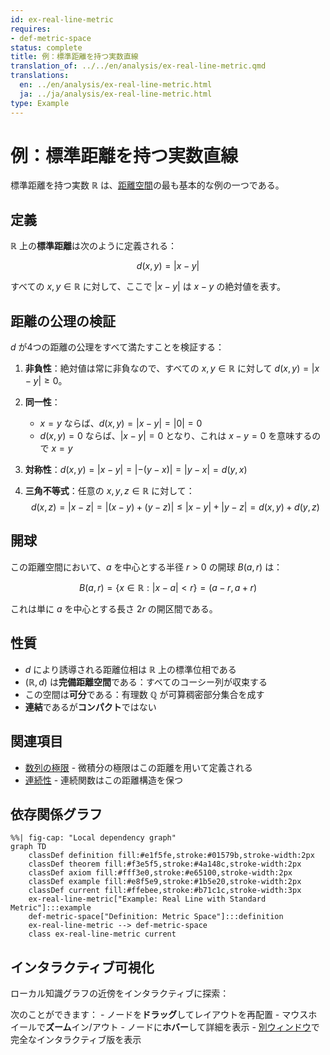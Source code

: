 ```yaml
---
id: ex-real-line-metric
requires:
- def-metric-space
status: complete
title: 例：標準距離を持つ実数直線
translation_of: ../../en/analysis/ex-real-line-metric.qmd
translations:
  en: ../en/analysis/ex-real-line-metric.html
  ja: ../ja/analysis/ex-real-line-metric.html
type: Example
---
```


# 例：標準距離を持つ実数直線 {#ex-real-line-metric}

標準距離を持つ実数 $\mathbb{R}$ は、[距離空間](../geometry/def-metric-space.qmd)の最も基本的な例の一つである。

## 定義

$\mathbb{R}$ 上の**標準距離**は次のように定義される：

$$d(x, y) = |x - y|$$

すべての $x, y \in \mathbb{R}$ に対して、ここで $|x - y|$ は $x - y$ の絶対値を表す。

## 距離の公理の検証

$d$ が4つの距離の公理をすべて満たすことを検証する：

1. **非負性**：絶対値は常に非負なので、すべての $x, y \in \mathbb{R}$ に対して $d(x, y) = |x - y| \geq 0$。

2. **同一性**：
   - $x = y$ ならば、$d(x, y) = |x - y| = |0| = 0$
   - $d(x, y) = 0$ ならば、$|x - y| = 0$ となり、これは $x - y = 0$ を意味するので $x = y$

3. **対称性**：$d(x, y) = |x - y| = |-(y - x)| = |y - x| = d(y, x)$

4. **三角不等式**：任意の $x, y, z \in \mathbb{R}$ に対して：
   $$d(x, z) = |x - z| = |(x - y) + (y - z)| \leq |x - y| + |y - z| = d(x, y) + d(y, z)$$

## 開球

この距離空間において、$a$ を中心とする半径 $r > 0$ の開球 $B(a, r)$ は：

$$B(a, r) = \{x \in \mathbb{R} : |x - a| < r\} = (a - r, a + r)$$

これは単に $a$ を中心とする長さ $2r$ の開区間である。

## 性質

- $d$ により誘導される距離位相は $\mathbb{R}$ 上の標準位相である
- $(\mathbb{R}, d)$ は**完備距離空間**である：すべてのコーシー列が収束する
- この空間は**可分**である：有理数 $\mathbb{Q}$ が可算稠密部分集合を成す
- **連結**であるが**コンパクト**ではない

## 関連項目

- [数列の極限](def-limit.qmd) - 微積分の極限はこの距離を用いて定義される
- [連続性](def-continuity.qmd) - 連続関数はこの距離構造を保つ

## 依存関係グラフ

```mermaid
%%| fig-cap: "Local dependency graph"
graph TD
    classDef definition fill:#e1f5fe,stroke:#01579b,stroke-width:2px
    classDef theorem fill:#f3e5f5,stroke:#4a148c,stroke-width:2px
    classDef axiom fill:#fff3e0,stroke:#e65100,stroke-width:2px
    classDef example fill:#e8f5e9,stroke:#1b5e20,stroke-width:2px
    classDef current fill:#ffebee,stroke:#b71c1c,stroke-width:3px
    ex-real-line-metric["Example: Real Line with Standard Metric"]:::example
    def-metric-space["Definition: Metric Space"]:::definition
    ex-real-line-metric --> def-metric-space
    class ex-real-line-metric current
```

## インタラクティブ可視化

ローカル知識グラフの近傍をインタラクティブに探索：

::: {.graph-viz data-id="ex-real-line-metric" data-width="700" data-height="500"}
:::

次のことができます：
- ノードを**ドラッグ**してレイアウトを再配置
- マウスホイールで**ズーム**イン/アウト
- ノードに**ホバー**して詳細を表示
- [別ウィンドウ](../../output/interactive/ex-real-line-metric.html){target="_blank"}で完全なインタラクティブ版を表示
